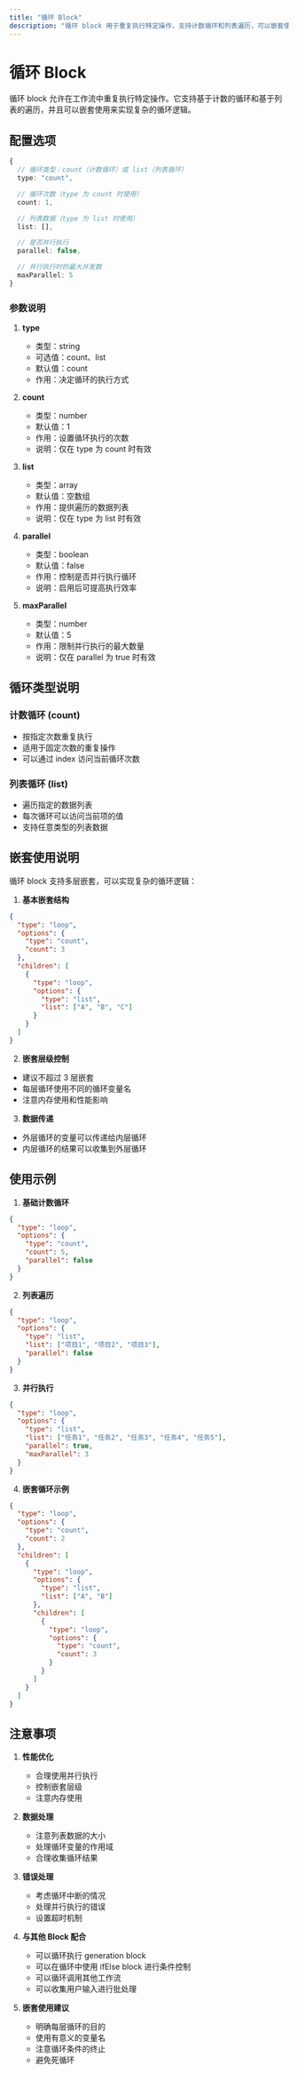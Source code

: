 ```yaml
---
title: "循环 Block"
description: "循环 block 用于重复执行特定操作，支持计数循环和列表遍历，可以嵌套使用实现复杂的循环逻辑。"
---
```


# 循环 Block

循环 block 允许在工作流中重复执行特定操作。它支持基于计数的循环和基于列表的遍历，并且可以嵌套使用来实现复杂的循环逻辑。

## 配置选项

```typescript
{
  // 循环类型：count（计数循环）或 list（列表循环）
  type: "count",

  // 循环次数（type 为 count 时使用）
  count: 1,

  // 列表数据（type 为 list 时使用）
  list: [],

  // 是否并行执行
  parallel: false,

  // 并行执行时的最大并发数
  maxParallel: 5
}
```

### 参数说明

1. **type**
   - 类型：string
   - 可选值：count、list
   - 默认值：count
   - 作用：决定循环的执行方式

2. **count**
   - 类型：number
   - 默认值：1
   - 作用：设置循环执行的次数
   - 说明：仅在 type 为 count 时有效

3. **list**
   - 类型：array
   - 默认值：空数组
   - 作用：提供遍历的数据列表
   - 说明：仅在 type 为 list 时有效

4. **parallel**
   - 类型：boolean
   - 默认值：false
   - 作用：控制是否并行执行循环
   - 说明：启用后可提高执行效率

5. **maxParallel**
   - 类型：number
   - 默认值：5
   - 作用：限制并行执行的最大数量
   - 说明：仅在 parallel 为 true 时有效

## 循环类型说明

### 计数循环 (count)
- 按指定次数重复执行
- 适用于固定次数的重复操作
- 可以通过 index 访问当前循环次数

### 列表循环 (list)
- 遍历指定的数据列表
- 每次循环可以访问当前项的值
- 支持任意类型的列表数据

## 嵌套使用说明

循环 block 支持多层嵌套，可以实现复杂的循环逻辑：

1. **基本嵌套结构**
```json
{
  "type": "loop",
  "options": {
    "type": "count",
    "count": 3
  },
  "children": [
    {
      "type": "loop",
      "options": {
        "type": "list",
        "list": ["A", "B", "C"]
      }
    }
  ]
}
```

2. **嵌套层级控制**
- 建议不超过 3 层嵌套
- 每层循环使用不同的循环变量名
- 注意内存使用和性能影响

3. **数据传递**
- 外层循环的变量可以传递给内层循环
- 内层循环的结果可以收集到外层循环

## 使用示例

1. **基础计数循环**
```json
{
  "type": "loop",
  "options": {
    "type": "count",
    "count": 5,
    "parallel": false
  }
}
```

2. **列表遍历**
```json
{
  "type": "loop",
  "options": {
    "type": "list",
    "list": ["项目1", "项目2", "项目3"],
    "parallel": false
  }
}
```

3. **并行执行**
```json
{
  "type": "loop",
  "options": {
    "type": "list",
    "list": ["任务1", "任务2", "任务3", "任务4", "任务5"],
    "parallel": true,
    "maxParallel": 3
  }
}
```

4. **嵌套循环示例**
```json
{
  "type": "loop",
  "options": {
    "type": "count",
    "count": 2
  },
  "children": [
    {
      "type": "loop",
      "options": {
        "type": "list",
        "list": ["A", "B"]
      },
      "children": [
        {
          "type": "loop",
          "options": {
            "type": "count",
            "count": 3
          }
        }
      ]
    }
  ]
}
```

## 注意事项

1. **性能优化**
   - 合理使用并行执行
   - 控制嵌套层级
   - 注意内存使用

2. **数据处理**
   - 注意列表数据的大小
   - 处理循环变量的作用域
   - 合理收集循环结果

3. **错误处理**
   - 考虑循环中断的情况
   - 处理并行执行的错误
   - 设置超时机制

4. **与其他 Block 配合**
   - 可以循环执行 generation block
   - 可以在循环中使用 ifElse block 进行条件控制
   - 可以循环调用其他工作流
   - 可以收集用户输入进行批处理

5. **嵌套使用建议**
   - 明确每层循环的目的
   - 使用有意义的变量名
   - 注意循环条件的终止
   - 避免死循环
